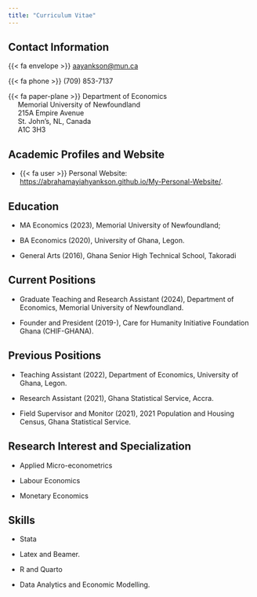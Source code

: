 ```yaml
---
title: "Curriculum Vitae"
---
```


## Contact Information

{{< fa envelope >}} [aayankson@mun.ca](mailto:aayankson@mun.ca)

{{< fa phone >}} (709) 853-7137

{{< fa paper-plane >}} Department of Economics   
&nbsp;&nbsp;&nbsp;&nbsp; Memorial University of Newfoundland   
&nbsp;&nbsp;&nbsp;&nbsp; 215A Empire Avenue   
&nbsp;&nbsp;&nbsp;&nbsp; St. John's, NL, Canada   
&nbsp;&nbsp;&nbsp;&nbsp; A1C 3H3

                                      


## Academic Profiles and Website

- {{< fa user >}} Personal Website: [https://abrahamayiahyankson.github.io/My-Personal-Website/](https://abrahamayiahyankson.github.io/My-Personal-Website/).

## Education

- MA Economics (2023), Memorial University of Newfoundland;

- BA Economics (2020), University of Ghana, Legon.

- General Arts (2016), Ghana Senior High Technical School, Takoradi

## Current Positions

- Graduate Teaching and Research Assistant (2024), Department of Economics, Memorial University of Newfoundland.

- Founder and President (2019-), Care for Humanity Initiative Foundation Ghana (CHIF-GHANA).

## Previous Positions

- Teaching Assistant (2022), Department of Economics, University of Ghana, Legon.

- Research Assistant (2021), Ghana Statistical Service, Accra.

- Field Supervisor and Monitor (2021), 2021 Population and Housing Census, Ghana Statistical Service.

## Research Interest and Specialization

- Applied Micro-econometrics

- Labour Economics

- Monetary Economics

## Skills
- Stata 

- Latex and Beamer.

- R and Quarto

- Data Analytics and Economic Modelling.